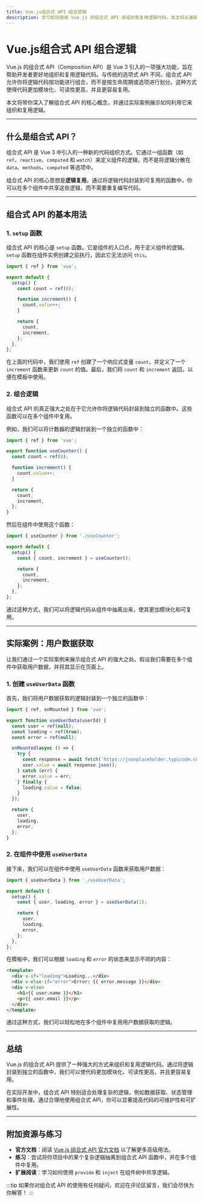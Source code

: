 ```yaml
---
title: Vue.js组合式 API 组合逻辑
description: 学习如何使用 Vue.js 的组合式 API 来组织和复用逻辑代码。本文将从基础概念入手，逐步讲解如何通过组合式 API 实现逻辑复用，并提供实际案例和代码示例。
---
```


# Vue.js组合式 API 组合逻辑

Vue.js 的组合式 API（Composition API）是 Vue 3 引入的一项强大功能，旨在帮助开发者更好地组织和复用逻辑代码。与传统的选项式 API 不同，组合式 API 允许你将逻辑代码按功能进行组合，而不是按生命周期或选项进行划分。这种方式使得代码更加模块化、可读性更高，并且更容易复用。

本文将带你深入了解组合式 API 的核心概念，并通过实际案例展示如何利用它来组织和复用逻辑。

---

## 什么是组合式 API？

组合式 API 是 Vue 3 中引入的一种新的代码组织方式。它通过一组函数（如 `ref`、`reactive`、`computed` 和 `watch`）来定义组件的逻辑，而不是将逻辑分散在 `data`、`methods`、`computed` 等选项中。

组合式 API 的核心思想是**逻辑复用**。通过将逻辑代码封装到可复用的函数中，你可以在多个组件中共享这些逻辑，而不需要重复编写代码。

---

## 组合式 API 的基本用法

### 1. `setup` 函数

组合式 API 的核心是 `setup` 函数。它是组件的入口点，用于定义组件的逻辑。`setup` 函数在组件实例创建之前执行，因此它无法访问 `this`。

```javascript
import { ref } from 'vue';

export default {
  setup() {
    const count = ref(0);

    function increment() {
      count.value++;
    }

    return {
      count,
      increment,
    };
  },
};
```

在上面的代码中，我们使用 `ref` 创建了一个响应式变量 `count`，并定义了一个 `increment` 函数来更新 `count` 的值。最后，我们将 `count` 和 `increment` 返回，以便在模板中使用。

### 2. 组合逻辑

组合式 API 的真正强大之处在于它允许你将逻辑代码封装到独立的函数中。这些函数可以在多个组件中复用。

例如，我们可以将计数器的逻辑封装到一个独立的函数中：

```javascript
import { ref } from 'vue';

export function useCounter() {
  const count = ref(0);

  function increment() {
    count.value++;
  }

  return {
    count,
    increment,
  };
}
```

然后在组件中使用这个函数：

```javascript
import { useCounter } from './useCounter';

export default {
  setup() {
    const { count, increment } = useCounter();

    return {
      count,
      increment,
    };
  },
};
```

通过这种方式，我们可以将逻辑代码从组件中抽离出来，使其更加模块化和可复用。

---

## 实际案例：用户数据获取

让我们通过一个实际案例来展示组合式 API 的强大之处。假设我们需要在多个组件中获取用户数据，并将其显示在页面上。

### 1. 创建 `useUserData` 函数

首先，我们将用户数据获取的逻辑封装到一个独立的函数中：

```javascript
import { ref, onMounted } from 'vue';

export function useUserData(userId) {
  const user = ref(null);
  const loading = ref(true);
  const error = ref(null);

  onMounted(async () => {
    try {
      const response = await fetch(`https://jsonplaceholder.typicode.com/users/${userId}`);
      user.value = await response.json();
    } catch (err) {
      error.value = err;
    } finally {
      loading.value = false;
    }
  });

  return {
    user,
    loading,
    error,
  };
}
```

### 2. 在组件中使用 `useUserData`

接下来，我们可以在组件中使用 `useUserData` 函数来获取用户数据：

```javascript
import { useUserData } from './useUserData';

export default {
  setup() {
    const { user, loading, error } = useUserData(1);

    return {
      user,
      loading,
      error,
    };
  },
};
```

在模板中，我们可以根据 `loading` 和 `error` 的状态来显示不同的内容：

```html
<template>
  <div v-if="loading">Loading...</div>
  <div v-else-if="error">Error: {{ error.message }}</div>
  <div v-else>
    <h1>{{ user.name }}</h1>
    <p>{{ user.email }}</p>
  </div>
</template>
```

通过这种方式，我们可以轻松地在多个组件中复用用户数据获取的逻辑。

---

## 总结

Vue.js 的组合式 API 提供了一种强大的方式来组织和复用逻辑代码。通过将逻辑封装到独立的函数中，我们可以使代码更加模块化、可读性更高，并且更容易复用。

在实际开发中，组合式 API 特别适合处理复杂的逻辑，例如数据获取、状态管理和事件处理。通过合理地使用组合式 API，你可以显著提高代码的可维护性和可扩展性。

---

## 附加资源与练习

- **官方文档**：阅读 [Vue.js 组合式 API 官方文档](https://vuejs.org/guide/extras/composition-api-faq.html) 以了解更多高级用法。
- **练习**：尝试将你项目中的某个复杂逻辑抽离到组合式 API 函数中，并在多个组件中复用。
- **扩展阅读**：学习如何使用 `provide` 和 `inject` 在组件树中共享逻辑。

:::tip
如果你对组合式 API 的使用有任何疑问，欢迎在评论区留言，我们会尽快为你解答！
:::